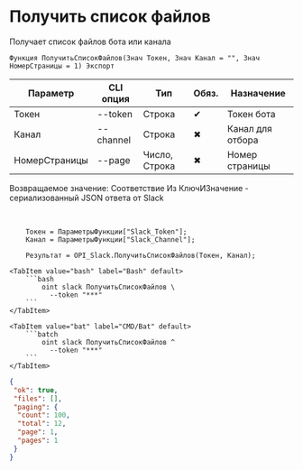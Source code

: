 ﻿---
sidebar_position: 1
description: Получить список файлов и другие функции для работы с Slack в Открытом пакете интеграций - бесплатной open-source библиотеке интеграций для 1С:Предприятие 8, OneScript и CLI
keywords: [1C, 1С, 1С:Предприятие, 1С:Предприятие 8.3, API, Интеграция, Сервисы, Обмен, OneScript, CLI, Slack]
---


# Получить список файлов
 Получает список файлов бота или канала



`Функция ПолучитьСписокФайлов(Знач Токен, Знач Канал = "", Знач НомерСтраницы = 1) Экспорт`

  | Параметр | CLI опция | Тип | Обяз. | Назначение |
  |-|-|-|-|-|
  | Токен | --token | Строка | &#x2714; | Токен бота |
  | Канал | --channel | Строка | &#x2716; | Канал для отбора |
  | НомерСтраницы | --page | Число, Строка | &#x2716; | Номер страницы |

  
  Возвращаемое значение:   Соответствие Из КлючИЗначение - сериализованный JSON ответа от Slack

<br/>




```bsl title="Пример использования для 1С:Предприятие/OneScript"
    Токен = ПараметрыФункции["Slack_Token"];
    Канал = ПараметрыФункции["Slack_Channel"];

    Результат = OPI_Slack.ПолучитьСписокФайлов(Токен, Канал);
```
    

 <Tabs>
  
    <TabItem value="bash" label="Bash" default>
        ```bash
            oint slack ПолучитьСписокФайлов \
              --token "***"
        ```
    </TabItem>
  
    <TabItem value="bat" label="CMD/Bat" default>
        ```batch
            oint slack ПолучитьСписокФайлов ^
              --token "***"
        ```
    </TabItem>
</Tabs>


```json title="Результат"
{
 "ok": true,
 "files": [],
 "paging": {
  "count": 100,
  "total": 12,
  "page": 1,
  "pages": 1
 }
}
```
